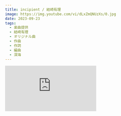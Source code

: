 ```yaml
---
title: incipient / 結崎有理
image: https://img.youtube.com/vi/dLxZmQNUzXs/0.jpg
date: 2023-09-23
tags:
  - 楽曲提供
  - 結崎有理
  - オリジナル曲
  - 作曲
  - 作詞
  - 編曲
  - 深海
---
```


<iframe
  width={560}
  height={315}
  src="https://www.youtube.com/embed/dLxZmQNUzXs"
  title="YouTube video player"
  frameBorder={0}
  allow="accelerometer; autoplay; clipboard-write; encrypted-media; gyroscope; picture-in-picture"
  allowFullScreen=""
/>

[結崎有理](https://yu.sflabo.com/)さんの新曲「incipient」の作詞・作編曲を担当しました。深海をイメージした、低音と浮遊感をお楽しみください。
